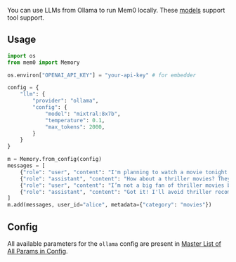 <Snippet file="blank-notif.mdx" />

You can use LLMs from Ollama to run Mem0 locally. These [models](https://ollama.com/search?c=tools) support tool support.

## Usage

```python
import os
from mem0 import Memory

os.environ["OPENAI_API_KEY"] = "your-api-key" # for embedder

config = {
    "llm": {
        "provider": "ollama",
        "config": {
            "model": "mixtral:8x7b",
            "temperature": 0.1,
            "max_tokens": 2000,
        }
    }
}

m = Memory.from_config(config)
messages = [
    {"role": "user", "content": "I'm planning to watch a movie tonight. Any recommendations?"},
    {"role": "assistant", "content": "How about a thriller movies? They can be quite engaging."},
    {"role": "user", "content": "I’m not a big fan of thriller movies but I love sci-fi movies."},
    {"role": "assistant", "content": "Got it! I'll avoid thriller recommendations and suggest sci-fi movies in the future."}
]
m.add(messages, user_id="alice", metadata={"category": "movies"})
```

## Config

All available parameters for the `ollama` config are present in [Master List of All Params in Config](../config).
